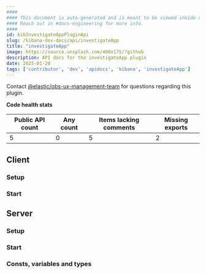 ```yaml
---
####
#### This document is auto-generated and is meant to be viewed inside our experimental, new docs system.
#### Reach out in #docs-engineering for more info.
####
id: kibInvestigateAppPluginApi
slug: /kibana-dev-docs/api/investigateApp
title: "investigateApp"
image: https://source.unsplash.com/400x175/?github
description: API docs for the investigateApp plugin
date: 2025-01-20
tags: ['contributor', 'dev', 'apidocs', 'kibana', 'investigateApp']
---
```




Contact [@elastic/obs-ux-management-team](https://github.com/orgs/elastic/teams/obs-ux-management-team) for questions regarding this plugin.

**Code health stats**

| Public API count  | Any count | Items lacking comments | Missing exports |
|-------------------|-----------|------------------------|-----------------|
| 5 | 0 | 5 | 2 |

## Client

### Setup
<DocDefinitionList data={[investigateAppObj.client.setup]}/>

### Start
<DocDefinitionList data={[investigateAppObj.client.start]}/>

## Server

### Setup
<DocDefinitionList data={[investigateAppObj.server.setup]}/>

### Start
<DocDefinitionList data={[investigateAppObj.server.start]}/>

### Consts, variables and types
<DocDefinitionList data={investigateAppObj.server.misc}/>

